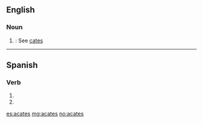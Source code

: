 ==English==

===Noun===
{{head|en|noun}}  {{p}}

# {{obsolete}}: See [[cates]]

----

==Spanish==

===Verb===
{{es-verb-form|acatar}}

# {{es-verb form of|ending=ar|mood=imperative|sense=negative|pers=2|formal=no|number=singular|[[acatar]]}}
# {{es-verb form of|ending=ar|mood=subjunctive|tense=present|pers=2|formal=no|number=singular|[[acatar]]}}

[[es:acates]]
[[mg:acates]]
[[no:acates]]